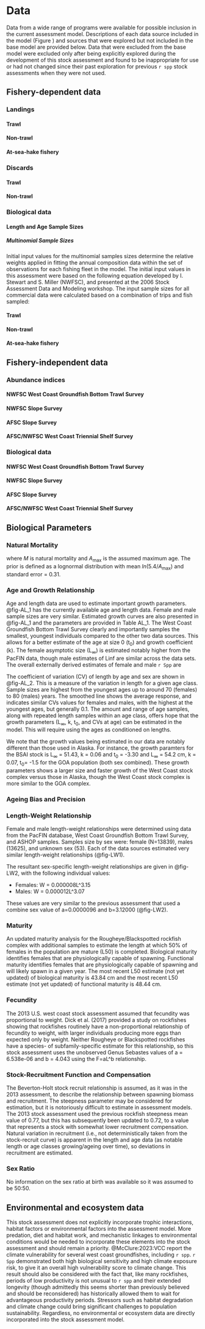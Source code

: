 # Data

Data from a wide range of programs were available for possible inclusion in the current
assessment model. Descriptions of each data source included in the model (Figure ) and
sources that were explored but not included in the base model are provided below. Data
that were excluded from the base model were excluded only after being explicitly explored
during the development of this stock assessment and found to be inappropriate for use or
had not changed since their past exploration for previous `r spp` stock assessments
when they were not used.

<!--- Provide temporal and spatial resolutions or sample size where appropriate for each of the subsections, below.--->

## Fishery-dependent data

<!-- Commercial fisheries landings by state, year, and gear (PacFIN is the standard source for recent domestic commercial landings), historical catch estimates, discards, recreational fisheries catches, foreign removals; sample size information for length- and age-composition data by state, year and gear, including both the number of trips and fish sampled. Description of methods to estimate abundance indices, sample size information by survey and year. Include complete tables and figures and date of data extraction. -->

### Landings


#### Trawl


#### Non-trawl


#### At-sea-hake fishery


### Discards
#### Trawl


#### Non-trawl


### Biological data

#### Length and Age Sample Sizes

##### Multinomial Sample Sizes

Initial input values for the multinomial samples sizes determine the relative weights applied in fitting the annual composition data within the set of observations for each fishing fleet in the model.  The initial input values in this assessment were based on the following equation developed by I. Stewart and S. Miller (NWFSC), and presented at the 2006 Stock Assessment Data and Modeling workshop. The input sample sizes for all commercial data were calculated based on a combination of trips and fish sampled:

\begin{centering}

Input effN = $N_{\text{trips}} + 0.138 * N_{\text{fish}}$ if $N_{\text{fish}}/N_{\text{trips}}$ is $<$ 44

Input effN = $7.06 * N_{\text{trips}}$ if $N_{\text{fish}}/N_{\text{trips}}$ is $\geq$ 44

\end{centering}


#### Trawl


#### Non-trawl


#### At-sea-hake fishery






## Fishery-independent data

<!-- Fishery-independent data: Description of surveys used in the assessment, description of methods to estimate abundance indices, sample size information for length- and age- composition data by survey and year, including both the number of tows (or drops or sites for hook and line data) and fish sampled. Include complete tables and figures and date of data extraction.   -->

### Abundance indices
#### NWFSC West Coast Groundfish Bottom Trawl Survey


#### NWFSC Slope Survey


#### AFSC Slope Survey


#### AFSC/NWFSC West Coast Triennial Shelf Survey


### Biological data
#### NWFSC West Coast Groundfish Bottom Trawl Survey


#### NWFSC Slope Survey


#### AFSC Slope Survey


#### AFSC/NWFSC West Coast Triennial Shelf Survey



## Biological Parameters


### Natural Mortality



\begin{centering}

$M=\frac{5.4}{A_{\text{max}}}$

\end{centering}

\vspace{0.5cm}

where $M$ is natural mortality and ${A_{\text{max}}}$ is the assumed maximum age. The prior is defined as a lognormal distribution with mean $ln(5.4/A_{\text{max}})$ and standard error = 0.31.



### Age and Growth Relationship
Age and length data are used to estimate important growth parameters. @fig-AL_1 has the currently available age and length data. Female and male sample sizes are very similar. Estimated growth curves are also presented in @fig-AL_1 and the parameters are provided in Table AL_1. The West Coast Groundfish Bottom Trawl Survey clearly and importantly samples the smallest, youngest individuals compared to the other two data sources. This allows for a better estimate of the age at size 0 (t~0~) and growth coefficient (k). The female asymptotic size (L~$\infty$~) is estimated notably higher from the PacFIN data, though male estimates of Linf are similar across the data sets. The overall externally derived estimates of female and male `r Spp` are

\begin{centering}

Females $L_{\infty}$ = 58.81 cm; $k$ = 0.08; $t_0$ = -1.19

Males $L_{\infty}$ = 57.13 cm; $k$ = 0.09; $t_0$ = -1.26

\end{centering}

The coefficient of variation (CV) of length by age and sex are shown in @fig-AL_2. This is a measure of the variation in length for a given age class. Sample sizes are highest from the youngest ages up to around 70 (females) to 80 (males) years. The smoothed line shows the average response, and indicates similar CVs values for females and males, with the highest at the youngest ages, but generally 0.1. The amount and range of age samples, along with repeated length samples within an age class, offers hope that the growth parameters (L~$\infty$~, k, t~0~, and CVs at age) can be estimated in the model. This will require using the ages as conditioned on lengths.

We note that the growth values being estimated in our data are notably different than those used in Alaska. For instance, the growth paramters for the BSAI stock is L~$\infty$~ = 51.43, k = 0.06 and t~0~ = -3.30 and L~$\infty$~ = 54.2 cm, k = 0.07, t~0~= -1.5 for the GOA population (both sex combined). These growth parameters shows a larger size and faster growth of the West Coast stock complex versus those in Alaska, though the West Coast stock complex is more similar to the GOA complex.



### Ageing Bias and Precision



### Length-Weight Relationship
Female and male length-weight relationships were determined using data from the PacFIN database, West Coast Groundfish Bottom Trawl Survey, and ASHOP samples. Samples size by sex were: female (N=13839), males (13625), and unknown sex (53). Each of the data sources estimated very similar length-weight relationships (@fig-LW1).

The resultant sex-specific length-weight relationships are given in @fig-LW2, with the following individual values: 

* Females: W = 0.000008L^3.15
* Males: W = 0.000012L^3.07

These values are very similar to the previous assessment that used a combine sex value of a=0.0000096 and b=3.12000 (@fig-LW2).


### Maturity
An updated maturity analysis for the Rougheye/Blackspotted rockfish complex with additional samples to estimate the length at which 50% of females in the population are mature (L50) is completed. Biological maturity identifies females that are physiologically capable of spawning. Functional maturity identifies females that are physiologically capable of spawning and will likely spawn in a given year. The most recent L50 estimate (not yet updated) of biological maturity is 43.84 cm and the most recent L50 estimate (not yet updated) of functional maturity is 48.44 cm.


### Fecundity
The 2013 U.S. west coast stock assessment assumed that fecundity was proportional to weight. Dick et al. (2017) provided a study on rockfishes showing that rockfishes routinely have a non-proportional relationship of fecundity to weight, with larger individuals producing more eggs than expected only by weight. Neither Rougheye or Blackspotted rockfishes have a species- of subfamily-specific estimate for this relationship, so this stock assessment uses the unobserved Genus Sebastes values of a = 6.538e-06 and b = 4.043 using the F=aL^b relationship.

### Stock-Recruitment Function and Compensation
The Beverton-Holt stock recruit relationship is assumed, as it was in the 2013 assessment, to describe the relationship between spawning biomass and recruitment. The steepness parameter may be considered for estimation, but it is notoriously difficult to estimate in assessment models. The 2013 stock assessment used the previous rockfish steepness mean value of 0.77, but this has subsequently been updated to 0.72, to a value that represents a stock with somewhat lower recruitment compensation. Natural variation in recruitment (i.e., not deterministically taken from the stock-recruit curve) is apparent in the length and age data (as notable length or age classes growing/ageing over time), so deviations in recruitment are estimated.

### Sex Ratio

No information on the sex ratio at birth was available so it was assumed to be 50:50. 

## Environmental and ecosystem data

This stock assessment does not explicitly incorporate trophic interactions, habitat factors or environmental factors into the assessment model. More predation, diet and habitat work, and mechanistic linkages to environmental conditions would be needed to incorporate these elements into the stock assessment and should remain a priority. @McClure:2023:VCC report the climate vulnerability for several west coast groundfishes, including `r spp`. `r Spp` demonstrated both high biological sensitivity and high climate exposure risk, to give it an overall high vulnerability score to climate change. This result should also be considered with the fact that, like many rockfishes, periods of low productivity is not unusual to `r spp` and their extended longevity (though admittedly this seems shorter than previously believed and should be reconsidered) has historically allowed them to wait for advantageous productivity periods. Stressors such as habitat degradation and climate change could bring significant challenges to population sustainability. Regardless, no environmental or ecosystem data are directly incorporated into the stock assessment model.